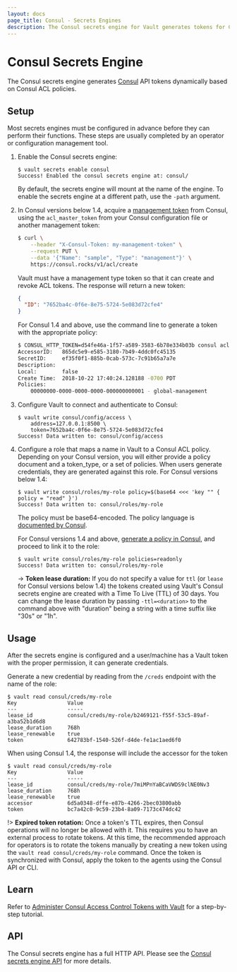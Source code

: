 ```yaml
---
layout: docs
page_title: Consul - Secrets Engines
description: The Consul secrets engine for Vault generates tokens for Consul dynamically.
---
```


# Consul Secrets Engine

The Consul secrets engine generates [Consul](https://www.consul.io) API tokens
dynamically based on Consul ACL policies.

## Setup

Most secrets engines must be configured in advance before they can perform their
functions. These steps are usually completed by an operator or configuration
management tool.

1. Enable the Consul secrets engine:

   ```text
   $ vault secrets enable consul
   Success! Enabled the consul secrets engine at: consul/
   ```

   By default, the secrets engine will mount at the name of the engine. To
   enable the secrets engine at a different path, use the `-path` argument.

1. In Consul versions below 1.4, acquire a [management token][consul-mgmt-token] from Consul, using the
   `acl_master_token` from your Consul configuration file or another management
   token:

   ```sh
   $ curl \
       --header "X-Consul-Token: my-management-token" \
       --request PUT \
       --data '{"Name": "sample", "Type": "management"}' \
       https://consul.rocks/v1/acl/create
   ```

   Vault must have a management type token so that it can create and revoke ACL
   tokens. The response will return a new token:

   ```json
   {
     "ID": "7652ba4c-0f6e-8e75-5724-5e083d72cfe4"
   }
   ```

   For Consul 1.4 and above, use the command line to generate a token with the appropriate policy:

   ```sh
   $ CONSUL_HTTP_TOKEN=d54fe46a-1f57-a589-3583-6b78e334b03b consul acl token create -policy-name=global-management
   AccessorID:   865dc5e9-e585-3180-7b49-4ddc0fc45135
   SecretID:     ef35f0f1-885b-0cab-573c-7c91b65a7a7e
   Description:
   Local:        false
   Create Time:  2018-10-22 17:40:24.128188 -0700 PDT
   Policies:
       00000000-0000-0000-0000-000000000001 - global-management
   ```

1. Configure Vault to connect and authenticate to Consul:

   ```text
   $ vault write consul/config/access \
       address=127.0.0.1:8500 \
       token=7652ba4c-0f6e-8e75-5724-5e083d72cfe4
   Success! Data written to: consul/config/access
   ```

1. Configure a role that maps a name in Vault to a Consul ACL policy. Depending on your Consul version,
   you will either provide a policy document and a token_type, or a set of policies.
   When users generate credentials, they are generated against this role. For Consul versions below 1.4:

   ```text
   $ vault write consul/roles/my-role policy=$(base64 <<< 'key "" { policy = "read" }')
   Success! Data written to: consul/roles/my-role
   ```

   The policy must be base64-encoded. The policy language is [documented by Consul](https://www.consul.io/docs/internals/acl.html).

   For Consul versions 1.4 and above, [generate a policy in Consul](https://www.consul.io/docs/guides/acl.html), and proceed to link it to the role:

   ```text
   $ vault write consul/roles/my-role policies=readonly
   Success! Data written to: consul/roles/my-role
   ```

   -> **Token lease duration:** If you do not specify a value for `ttl` (or `lease` for Consul versions below 1.4) the tokens created using Vault's
   Consul secrets engine are created with a Time To Live (TTL) of 30 days. You can change the lease duration by passing `-ttl=<duration>` to the
   command above with "duration" being a string with a time suffix like "30s" or "1h".

## Usage

After the secrets engine is configured and a user/machine has a Vault token with
the proper permission, it can generate credentials.

Generate a new credential by reading from the `/creds` endpoint with the name
of the role:

```shell-session
$ vault read consul/creds/my-role
Key                Value
---                -----
lease_id           consul/creds/my-role/b2469121-f55f-53c5-89af-a3ba52b1d6d8
lease_duration     768h
lease_renewable    true
token              642783bf-1540-526f-d4de-fe1ac1aed6f0
```

When using Consul 1.4, the response will include the accessor for the token

```shell-session
$ vault read consul/creds/my-role
Key                Value
---                -----
lease_id           consul/creds/my-role/7miMPnYaBCaVWDS9clNE0Nv3
lease_duration     768h
lease_renewable    true
accessor           6d5a0348-dffe-e87b-4266-2bec03800abb
token              bc7a42c0-9c59-23b4-8a09-7173c474dc42
```

!> **Expired token rotation:** Once a token's TTL expires, then Consul operations will no longer be allowed with it. This requires you to have an external process to rotate tokens. At this time, the recommended approach for operators is to rotate the tokens manually by creating a new token using the `vault read consul/creds/my-role` command. Once the token is synchronized with Consul, apply the token to the agents using the Consul API or CLI.

## Learn

Refer to [Administer Consul Access Control Tokens with
Vault](https://learn.hashicorp.com/tutorials/consul/vault-consul-secrets) for a
step-by-step tutorial.

## API

The Consul secrets engine has a full HTTP API. Please see the
[Consul secrets engine API](/api/secret/consul) for more
details.

[consul-mgmt-token]: https://www.consul.io/docs/agent/http/acl.html#acl_create
